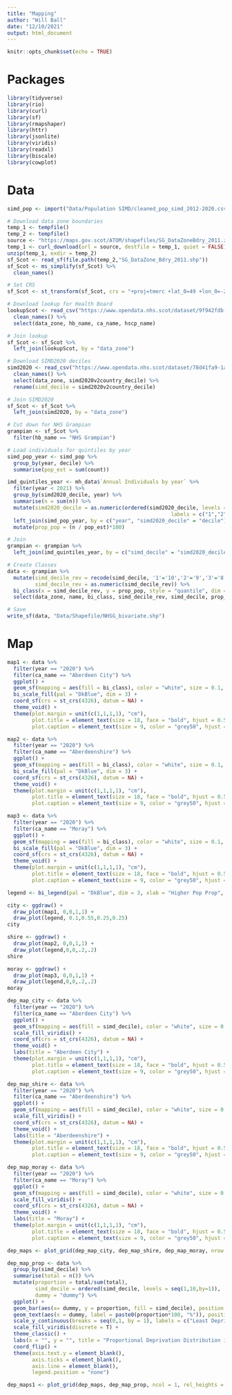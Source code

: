 ---
title: "Mapping"
author: "Will Ball"
date: "12/10/2021"
output: html_document
---

```{r setup, include=FALSE}
knitr::opts_chunk$set(echo = TRUE)
```

# Packages

```{r}
library(tidyverse)
library(rio)
library(curl)
library(sf)
library(rmapshaper)
library(httr)
library(jsonlite)
library(viridis)
library(readxl)
library(biscale)
library(cowplot)
```

# Data

```{r}
simd_pop <- import("Data/Population SIMD/cleaned_pop_simd_2012-2020.csv", delim = ",")

# Download data zone boundaries
temp_1 <- tempfile()
temp_2 <- tempfile()
source <- "https://maps.gov.scot/ATOM/shapefiles/SG_DataZoneBdry_2011.zip"
temp_1 <- curl_download(url = source, destfile = temp_1, quiet = FALSE)
unzip(temp_1, exdir = temp_2)
sf_Scot <- read_sf(file.path(temp_2,"SG_DataZone_Bdry_2011.shp"))
sf_Scot <- ms_simplify(sf_Scot) %>%
  clean_names()

# Set CRS
sf_Scot <- st_transform(sf_Scot, crs = "+proj=tmerc +lat_0=49 +lon_0=-2 +k=0.9996012717 +x_0=400000 +y_0=-100000 +datum=OSGB36 +units=m +no_defs")

# Download lookup for Health Board
lookupScot <- read_csv("https://www.opendata.nhs.scot/dataset/9f942fdb-e59e-44f5-b534-d6e17229cc7b/resource/395476ab-0720-4740-be07-ff4467141352/download/dz2011_codes_and_labels_21042020.csv") %>%
  clean_names() %>% 
  select(data_zone, hb_name, ca_name, hscp_name)

# Join lookup
sf_Scot <- sf_Scot %>% 
  left_join(lookupScot, by = "data_zone")

# Download SIMD2020 deciles
simd2020 <- read_csv("https://www.opendata.nhs.scot/dataset/78d41fa9-1a62-4f7b-9edb-3e8522a93378/resource/acade396-8430-4b34-895a-b3e757fa346e/download/simd2020v2_22062020.csv") %>% 
  clean_names() %>% 
  select(data_zone, simd2020v2country_decile) %>% 
  rename(simd_decile = simd2020v2country_decile)

# Join SIMD2020
sf_Scot <- sf_Scot %>% 
  left_join(simd2020, by = "data_zone")

# Cut down for NHS Grampian
grampian <- sf_Scot %>%
  filter(hb_name == "NHS Grampian")

# Load individuals for quintiles by year
simd_pop_year <- simd_pop %>% 
  group_by(year, decile) %>% 
  summarise(pop_est = sum(count))

imd_quintiles_year <- mh_data$`Annual Individuals by year` %>%
  filter(year < 2021) %>% 
  group_by(simd2020_decile, year) %>%
  summarise(n = sum(n)) %>% 
  mutate(simd2020_decile = as.numeric(ordered(simd2020_decile, levels = c("1 - Most","2","3","4","5","6","7","8","9","10 - Least"),
                                                     labels = c("1","2","3","4","5","6","7","8","9","10")))) %>% 
  left_join(simd_pop_year, by = c("year", "simd2020_decile" = "decile")) %>% 
  mutate(prop_pop = (n / pop_est)*100)

# Join
grampian <- grampian %>% 
  left_join(imd_quintiles_year, by = c("simd_decile" = "simd2020_decile"))

# Create Classes
data <- grampian %>% 
  mutate(simd_decile_rev = recode(simd_decile, '1'='10','2'='9','3'='8','4'='7','5'='6','6'='5','7'='4','8'='3','9'='2','10'='1'),
         simd_decile_rev = as.numeric(simd_decile_rev)) %>% 
  bi_class(x = simd_decile_rev, y = prop_pop, style = "quantile", dim = 3) %>% 
  select(data_zone, name, bi_class, simd_decile_rev, simd_decile, prop_pop, ca_name, hscp_name, year, n, pop_est)

# Save
write_sf(data, "Data/Shapefile/NHSG_bivariate.shp")
```

# Map

```{r}
map1 <- data %>% 
  filter(year == "2020") %>%
  filter(ca_name == "Aberdeen City") %>%
  ggplot() +
  geom_sf(mapping = aes(fill = bi_class), color = "white", size = 0.1, show.legend = FALSE) +
  bi_scale_fill(pal = "DkBlue", dim = 3) +
  coord_sf(crs = st_crs(4326), datum = NA) +
  theme_void() +
  theme(plot.margin = unit(c(1,1,1,1), "cm"),
        plot.title = element_text(size = 18, face = "bold", hjust = 0.5),
        plot.caption = element_text(size = 9, color = "grey50", hjust = 1, margin = margin(t = 15)))

map2 <- data %>% 
  filter(year == "2020") %>%
  filter(ca_name == "Aberdeenshire") %>% 
  ggplot() +
  geom_sf(mapping = aes(fill = bi_class), color = "white", size = 0.1, show.legend = FALSE) +
  bi_scale_fill(pal = "DkBlue", dim = 3) +
  coord_sf(crs = st_crs(4326), datum = NA) +
  theme_void() +
  theme(plot.margin = unit(c(1,1,1,1), "cm"),
        plot.title = element_text(size = 18, face = "bold", hjust = 0.5),
        plot.caption = element_text(size = 9, color = "grey50", hjust = 1, margin = margin(t = 15)))

map3 <- data %>% 
  filter(year == "2020") %>%
  filter(ca_name == "Moray") %>% 
  ggplot() +
  geom_sf(mapping = aes(fill = bi_class), color = "white", size = 0.1, show.legend = FALSE) +
  bi_scale_fill(pal = "DkBlue", dim = 3) +
  coord_sf(crs = st_crs(4326), datum = NA) +
  theme_void() +
  theme(plot.margin = unit(c(1,1,1,1), "cm"),
        plot.title = element_text(size = 18, face = "bold", hjust = 0.5),
        plot.caption = element_text(size = 9, color = "grey50", hjust = 1, margin = margin(t = 15)))

legend <- bi_legend(pal = "DkBlue", dim = 3, xlab = "Higher Pop Prop", ylab = "Higher SIMD", size = 8)

city <- ggdraw() +
  draw_plot(map1, 0,0,1,1) +
  draw_plot(legend, 0.1,0.55,0.25,0.25)
city

shire <- ggdraw() +
  draw_plot(map2, 0,0,1,1) +
  draw_plot(legend,0,0,.2,.2)
shire

moray <- ggdraw() +
  draw_plot(map3, 0,0,1,1) +
  draw_plot(legend,0,0,.2,.2)
moray
```

```{r}
dep_map_city <- data %>% 
  filter(year == "2020") %>%
  filter(ca_name == "Aberdeen City") %>% 
  ggplot() +
  geom_sf(mapping = aes(fill = simd_decile), color = "white", size = 0.1, show.legend = FALSE) +
  scale_fill_viridis() +
  coord_sf(crs = st_crs(4326), datum = NA) +
  theme_void() +
  labs(title = "Aberdeen City") +
  theme(plot.margin = unit(c(1,1,1,1), "cm"),
        plot.title = element_text(size = 18, face = "bold", hjust = 0.5),
        plot.caption = element_text(size = 9, color = "grey50", hjust = 1, margin = margin(t = 15)))

dep_map_shire <- data %>% 
  filter(year == "2020") %>%
  filter(ca_name == "Aberdeenshire") %>% 
  ggplot() +
  geom_sf(mapping = aes(fill = simd_decile), color = "white", size = 0.1, show.legend = FALSE) +
  scale_fill_viridis() +
  coord_sf(crs = st_crs(4326), datum = NA) +
  theme_void() +
  labs(title = "Aberdeenshire") +
  theme(plot.margin = unit(c(1,1,1,1), "cm"),
        plot.title = element_text(size = 18, face = "bold", hjust = 0.5),
        plot.caption = element_text(size = 9, color = "grey50", hjust = 1, margin = margin(t = 15)))

dep_map_moray <- data %>% 
  filter(year == "2020") %>%
  filter(ca_name == "Moray") %>% 
  ggplot() +
  geom_sf(mapping = aes(fill = simd_decile), color = "white", size = 0.1, show.legend = FALSE) +
  scale_fill_viridis() +
  coord_sf(crs = st_crs(4326), datum = NA) +
  theme_void() +
  labs(title = "Moray") +
  theme(plot.margin = unit(c(1,1,1,1), "cm"),
        plot.title = element_text(size = 18, face = "bold", hjust = 0.5),
        plot.caption = element_text(size = 9, color = "grey50", hjust = 1, margin = margin(t = 15)))

dep_maps <- plot_grid(dep_map_city, dep_map_shire, dep_map_moray, nrow = 1)

dep_map_prop <- data %>% 
  group_by(simd_decile) %>% 
  summarise(total = n()) %>% 
  mutate(proportion = total/sum(total),
         simd_decile = ordered(simd_decile, levels = seq(1,10,by=1)),
         dummy = "dummy") %>%
  ggplot() +
  geom_bar(aes(x= dummy, y = proportion, fill = simd_decile), position = "fill") +
  geom_text(aes(x = dummy, label = paste0(proportion*100, "%")), position = position_stack(0.5)) +
  scale_y_continuous(breaks = seq(0,1, by = 1), labels = c("Least Deprived", "Most Deprived")) +
  scale_fill_viridis(discrete = T) +
  theme_classic() +
  labs(x = "", y = "", title = "Proportional Deprivation Distribution in NHS Grampian") +
  coord_flip() +
  theme(axis.text.y = element_blank(),
        axis.ticks = element_blank(),
        axis.line = element_blank(),
        legend.position = "none")

dep_maps1 <- plot_grid(dep_maps, dep_map_prop, ncol = 1, rel_heights = c(1,0.25))
```